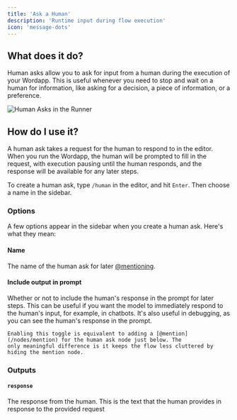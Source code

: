 ```yaml
---
title: 'Ask a Human'
description: 'Runtime input during flow execution'
icon: 'message-dots'
---
```


## What does it do?

Human asks allow you to ask for input from a human during the execution of your Wordapp. This is useful whenever you
need to stop and wait on a human for information, like asking for a decision, a piece of information, or a preference.

![Human Asks in the Runner](/images/nodes/formatted-human-runner.png)

## How do I use it?

A human ask takes a request for the human to respond to in the editor. When you run the Wordapp, the human will be
prompted to fill in the request, with execution pausing until the human responds, and the response will be available
for any later steps.

To create a human ask, type `/human` in the editor, and hit `Enter`. Then choose a name in the sidebar.

### Options

A few options appear in the sidebar when you create a human ask. Here's what they mean:

#### Name

The name of the human ask for later [@mentioning](/nodes/mention).

#### Include output in prompt

Whether or not to include the human's response in the prompt for later steps. This can be useful if you want the model
to immediately respond to the human's input, for example, in chatbots. It's also useful in debugging, as you can see the
human's response in the prompt.

<Note>

    Enabling this toggle is equivalent to adding a [@mention](/nodes/mention) for the human ask node just below. The
    only meaningful difference is it keeps the flow less cluttered by hiding the mention node.

</Note>

### Outputs

#### `response`

The response from the human. This is the text that the human provides in response to the provided request